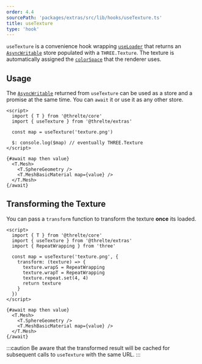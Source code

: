 ```yaml
---
order: 4.4
sourcePath: 'packages/extras/src/lib/hooks/useTexture.ts'
title: useTexture
type: 'hook'
---
```


`useTexture` is a convenience hook wrapping
[`useLoader`](/reference/core/use-loader) that returns an
[`AsyncWritable`](/reference/core/utilities#asyncwritable) store populated
with a `THREE.Texture`. The texture is automatically assigned the
[`colorSpace`](https://threejs.org/docs/#api/en/textures/Texture.colorSpace)
that the renderer uses.

## Usage

The [`AsyncWritable`](/reference/core/utilities#asyncwritable) returned
from `useTexture` can be used as a store and a promise at the same time. You can
`await` it or use it as any other store.

```svelte
<script>
  import { T } from '@threlte/core'
  import { useTexture } from '@threlte/extras'

  const map = useTexture('texture.png')

  $: console.log($map) // eventually THREE.Texture
</script>

{#await map then value}
  <T.Mesh>
    <T.SphereGeometry />
    <T.MeshBasicMaterial map={value} />
  </T.Mesh>
{/await}
```

## Transforming the Texture

You can pass a `transform` function to transform the texture **once** its
loaded.

```svelte
<script>
  import { T } from '@threlte/core'
  import { useTexture } from '@threlte/extras'
  import { RepeatWrapping } from 'three'

  const map = useTexture('texture.png', {
    transform: (texture) => {
      texture.wrapS = RepeatWrapping
      texture.wrapT = RepeatWrapping
      texture.repeat.set(4, 4)
      return texture
    }
  })
</script>

{#await map then value}
  <T.Mesh>
    <T.SphereGeometry />
    <T.MeshBasicMaterial map={value} />
  </T.Mesh>
{/await}
```

:::caution
Be aware that the transformed result will be cached for subsequent calls to `useTexture` with the
same URL.
:::
